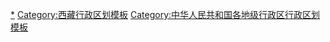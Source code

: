 {{Navbox
|listclass = hlist
|name = 山南市行政区划
|title = [[山南市]]行政区划
|above = 省级行政区：[[西藏自治区]]　　政府驻地：[[乃东区]]
|image = [[File:Administrative Division Lhokha.png|200px]]
|state = {{{state<includeonly>|collapsed</includeonly>}}}

|group1style = background: #ececec; text-align: center;
|group1 = [[县级行政区]]
|liststyle = background: #ececec; text-align: center;
|list1 = 12[[县级行政区]]（1[[市辖区]]、11[[县 (中华人民共和国)|县]]）；83[[乡级行政区]]（1[[街道办事处]]、23[[行政建制镇|镇]]、54[[乡 (中华人民共和国)|乡]]、5[[民族乡]]）

|group2 = [[市辖区]]
|groupstyle = text-align: center;
|list2 = {{Navbox|child

|group1 = [[乃东区]]
|list1 =  {{Navbox|child
|group1 = 1街道
|list1 = 
* [[泽当街道]]
|group2 = 1镇
|list2 = 
* [[昌珠镇]]
|group3 = 5乡
|list3 = 
* [[亚堆乡]]
* [[索珠乡]]
* [[多颇章乡]]
* [[结巴乡]]
* [[颇章乡]]
}}
}}

|group3 = [[县 (中华人民共和国)|县]]
|list3 = {{Navbox|child

|group1 = [[扎囊县]]
|list1 =  {{Navbox|child
|group1 = 2镇
|list1 = 
* [[扎塘镇]]
* [[桑耶镇]]
|group2 = 3乡
|list2 = 
* [[扎其乡]]
* [[阿扎乡 (扎囊县)|阿扎乡]]
* [[吉汝乡 (扎囊县)|吉汝乡]]
}}

|group2 = [[贡嘎县]]
|list2 =  {{Navbox|child
|group1 = 5镇
|list1 = 
* [[吉雄镇]]
* [[甲竹林镇]]
* [[杰德秀镇]]
* [[岗堆镇]]
* [[江塘镇]]
|group2 = 4乡
|list2 = 
* [[朗杰学乡]]
* [[昌果乡 (贡嘎县)|昌果乡]]
* [[东拉乡]]
* [[克西乡]]
}}

|group3 = [[桑日县]]
|list3 =  {{Navbox|child
|group1 = 1镇
|list1 = 
* [[桑日镇]]
|group2 = 3乡
|list2 = 
* [[增期乡]]
* [[白堆乡]]
* [[绒乡]]
}}

|group4 = [[琼结县]]
|list4 =  {{Navbox|child
|group1 = 1镇
|list1 = 
* [[琼结镇]]
|group2 = 3乡
|list2 = 
* [[加麻乡]]
* [[下水乡]]
* [[拉玉乡]]
}}

|group5 = [[曲松县]]
|list5 =  {{Navbox|child
|group1 = 2镇
|list1 = 
* [[曲松镇]]
* [[罗布沙镇]]
|group2 = 3乡
|list2 = 
* [[下江乡]]
* [[邱多江乡]]
* [[堆随乡]]
}}

|group6 = [[措美县]]
|list6 =  {{Navbox|child
|group1 = 2镇
|list1 = 
* [[措美镇]]
* [[哲古镇]]
|group2 = 2乡
|list2 = 
* [[乃西乡]]
* [[古堆乡]]
}}

|group7 = [[洛扎县]]
|list7 =  {{Navbox|child
|group1 = 2镇
|list1 = 
* [[洛扎镇]]
* [[拉康镇]]
|group2 = 5乡
|list2 = 
* [[扎日乡 (洛扎县)|扎日乡]]
* [[色乡]]
* [[生格乡 (洛扎县)|生格乡]]
* [[边巴乡]]
* [[拉郊乡]]
}}

|group8 = [[加查县]]
|list8 =  {{Navbox|child
|group1 = 2镇
|list1 = 
* [[加查镇]]
* [[安绕镇]]
|group2 = 5乡
|list2 = 
* [[拉绥乡]]
* [[崔久乡]]
* [[坝乡]]
* [[冷达乡]]
* [[洛林乡]]
}}

|group9 = [[隆子县]]
|list9 =  {{Navbox|child
|group1 = 2镇
|list1 = 
* [[隆子镇]]
* [[日当镇]]
|group2 = 8乡
|list2 = 
* [[列麦乡]]
* [[热荣乡]]
* [[三安曲林乡]]
* [[准巴乡]]
* [[雪萨乡]]
* [[扎日乡 (隆子县)|扎日乡]]
* [[玉麦乡 (隆子县)|玉麦乡]]
* [[加玉乡]]
|group3 = 1民族乡
|list3 = 
* [[斗玉珞巴族乡]]
}}

|group10 = [[错那县]]
|list10 =  {{Navbox|child
|group1 = 1镇
|list1 = 
* [[错那镇]]
|group2 = 5乡
|list2 = 
* [[卡达乡]]
* [[觉拉乡 (错那县)|觉拉乡]]
* [[浪坡乡]]
* [[曲卓木乡]]
* [[库局乡]]
|group3 = 4民族乡
|list3 = 
* [[麻玛门巴族乡]]
* [[贡日门巴族乡]]
* [[吉巴门巴族乡]]
* [[勒门巴族乡]]
}}

|group11 = [[浪卡子县]]
|list11 =  {{Navbox|child
|group1 = 2镇
|list1 = 
* [[浪卡子镇]]
* [[打隆镇]]
|group2 = 8乡
|list2 = 
* [[张达乡]]
* [[伦布雪乡]]
* [[多却乡]]
* [[普玛江塘乡]]
* [[阿扎乡 (浪卡子县)|阿扎乡]]
* [[卡龙乡 (浪卡子县)|卡龙乡]]
* [[白地乡]]
* [[卡热乡]]
}}
}}
}}
<noinclude>
[[Category:山南行政区划|*]]
[[Category:西藏行政区划模板]]
[[Category:中华人民共和国各地级行政区行政区划模板]]
</noinclude>